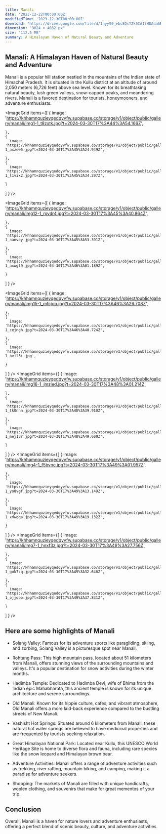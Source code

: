 ```yaml
---
title: Manali
date: '2023-12-22T00:00:00Z'
modifiedTime: '2023-12-30T00:00:00Z'
download: "https://drive.google.com/file/d/1ayy90_ebs8QsYZk6IA17HDAdaARwvrw4/view?usp=drive_link"
dimention: "3024 × 4032 px"
size: "112.5 MB"
summary: A Himalayan Haven of Natural Beauty and Adventure
---
```


## Manali: A Himalayan Haven of Natural Beauty and Adventure

Manali is a popular hill station nestled in the mountains of the Indian state of Himachal Pradesh. It is situated in the Kullu district at an altitude of around 2,050 meters (6,726 feet) above sea level. Known for its breathtaking natural beauty, lush green valleys, snow-capped peaks, and meandering rivers, Manali is a favored destination for tourists, honeymooners, and adventure enthusiasts.

<ImageGrid
  items={[
    {
      image: 'https://khhamnquzieyqedqyvfw.supabase.co/storage/v1/object/public/gallery/manali/img1-1_t8zxtk.jpg?t=2024-03-30T17%3A44%3A54.166Z',
      
    },
    {
      image: 'https://khhamnquzieyqedqyvfw.supabase.co/storage/v1/object/public/gallery/manali/img10-1_axzew5.jpg?t=2024-03-30T17%3A45%3A24.949Z',
      
    },
    {
      image: 'https://khhamnquzieyqedqyvfw.supabase.co/storage/v1/object/public/gallery/manali/img11-1_l1vix2.jpg?t=2024-03-30T17%3A45%3A34.297Z',
      
    }
  ]
  }
/>

<ImageGrid
  items={[
    {
      image: 'https://khhamnquzieyqedqyvfw.supabase.co/storage/v1/object/public/gallery/manali/img12-1_rovdr4.jpg?t=2024-03-30T17%3A45%3A40.864Z',
      
    },
    {
      image: 'https://khhamnquzieyqedqyvfw.supabase.co/storage/v1/object/public/gallery/manali/img13-1_nanvey.jpg?t=2024-03-30T17%3A45%3A53.391Z',
      
    },
    {
      image: 'https://khhamnquzieyqedqyvfw.supabase.co/storage/v1/object/public/gallery/manali/img14-1_axwgl9.jpg?t=2024-03-30T17%3A46%3A01.189Z',
      
    }
  ]
  }
/>

<ImageGrid
  items={[
    {
      image: 'https://khhamnquzieyqedqyvfw.supabase.co/storage/v1/object/public/gallery/manali/img15-1_mfcjoo.jpg?t=2024-03-30T17%3A46%3A26.708Z',
      
    },
    {
      image: 'https://khhamnquzieyqedqyvfw.supabase.co/storage/v1/object/public/gallery/manali/img16-1_cejngh.jpg?t=2024-03-30T17%3A46%3A40.724Z',
      
    },
    {
      image: 'https://khhamnquzieyqedqyvfw.supabase.co/storage/v1/object/public/gallery/manali/img17-1_bvil5i.jpg',
      
    }
  ]
  }
/>
<ImageGrid
  items={[
    {
      image: 'https://khhamnquzieyqedqyvfw.supabase.co/storage/v1/object/public/gallery/manali/img18-1_jmzied.jpg?t=2024-03-30T17%3A48%3A01.214Z',
      
    },
    {
      image: 'https://khhamnquzieyqedqyvfw.supabase.co/storage/v1/object/public/gallery/manali/img2-1_tk0nnn.jpg?t=2024-03-30T17%3A48%3A39.910Z',
      
    },
    {
      image: 'https://khhamnquzieyqedqyvfw.supabase.co/storage/v1/object/public/gallery/manali/img3-1_mej13r.jpg?t=2024-03-30T17%3A48%3A49.600Z',
      
    }
  ]
  }
/>
<ImageGrid
  items={[
    {
      image: 'https://khhamnquzieyqedqyvfw.supabase.co/storage/v1/object/public/gallery/manali/img4-1_f5bvnc.jpg?t=2024-03-30T17%3A49%3A01.957Z',
      
    },
    {
      image: 'https://khhamnquzieyqedqyvfw.supabase.co/storage/v1/object/public/gallery/manali/img5-1_yo8vgf.jpg?t=2024-03-30T17%3A49%3A13.149Z',
      
    },
    {
      image: 'https://khhamnquzieyqedqyvfw.supabase.co/storage/v1/object/public/gallery/manali/img6-1_xdwoga.jpg?t=2024-03-30T17%3A49%3A19.132Z',
      
    }
  ]
  }
/>
<ImageGrid
  items={[
    {
      image: 'https://khhamnquzieyqedqyvfw.supabase.co/storage/v1/object/public/gallery/manali/img7-1_hnxf3z.jpg?t=2024-03-30T17%3A49%3A27.756Z',
      
    },
    {
      image: 'https://khhamnquzieyqedqyvfw.supabase.co/storage/v1/object/public/gallery/manali/img8-1_gok7zq.jpg?t=2024-03-30T17%3A49%3A32.646Z',
      
    },
    {
      image: 'https://khhamnquzieyqedqyvfw.supabase.co/storage/v1/object/public/gallery/manali/img9-1_ojjqpo.jpg?t=2024-03-30T17%3A49%3A37.831Z',
      
    }
  ]
  }
/>

## Here are some highlights of Manali

- Solang Valley: Famous for its adventure sports like paragliding, skiing, and zorbing, Solang Valley is a picturesque spot near Manali.

- Rohtang Pass: This high mountain pass, located about 51 kilometers from Manali, offers stunning views of the surrounding mountains and valleys. It's a popular destination for snow activities during the winter months.

- Hadimba Temple: Dedicated to Hadimba Devi, wife of Bhima from the Indian epic Mahabharata, this ancient temple is known for its unique architecture and serene surroundings.

- Old Manali: Known for its hippie culture, cafes, and vibrant atmosphere, Old Manali offers a more laid-back experience compared to the bustling streets of New Manali.

- Vashisht Hot Springs: Situated around 6 kilometers from Manali, these natural hot water springs are believed to have medicinal properties and are frequented by tourists seeking relaxation.

- Great Himalayan National Park: Located near Kullu, this UNESCO World Heritage Site is home to diverse flora and fauna, including rare species like the snow leopard and Himalayan brown bear.

- Adventure Activities: Manali offers a range of adventure activities such as trekking, river rafting, mountain biking, and camping, making it a paradise for adventure seekers.

- Shopping: The markets of Manali are filled with unique handicrafts, woolen clothing, and souvenirs that make for great mementos of your trip.

## Conclusion

Overall, Manali is a haven for nature lovers and adventure enthusiasts, offering a perfect blend of scenic beauty, culture, and adventure activities.
